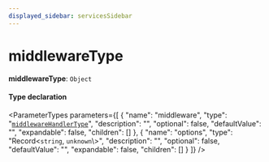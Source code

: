 ```yaml
---
displayed_sidebar: servicesSidebar
---
```



# middlewareType

 **middlewareType**: `Object`

#### Type declaration

<ParameterTypes parameters={[
  {
    "name": "middleware",
    "type": "[`middlewareHandlerType`](middlewareHandlerType.mdx)",
    "description": "",
    "optional": false,
    "defaultValue": "",
    "expandable": false,
    "children": []
  },
  {
    "name": "options",
    "type": "Record<`string`, `unknown`\\>",
    "description": "",
    "optional": false,
    "defaultValue": "",
    "expandable": false,
    "children": []
  }
]} />
